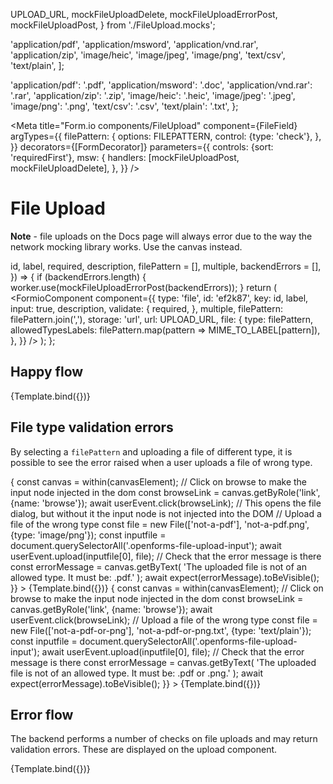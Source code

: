 
  UPLOAD_URL,
  mockFileUploadDelete,
  mockFileUploadErrorPost,
  mockFileUploadPost,
} from './FileUpload.mocks';


  'application/pdf',
  'application/msword',
  'application/vnd.rar',
  'application/zip',
  'image/heic',
  'image/jpeg',
  'image/png',
  'text/csv',
  'text/plain',
];

  'application/pdf': '.pdf',
  'application/msword': '.doc',
  'application/vnd.rar': '.rar',
  'application/zip': '.zip',
  'image/heic': '.heic',
  'image/jpeg': '.jpeg',
  'image/png': '.png',
  'text/csv': '.csv',
  'text/plain': '.txt',
};


<Meta
  title="Form.io components/FileUpload"
  component={FileField}
  argTypes={{
    filePattern: {
      options: FILEPATTERN,
      control: {type: 'check'},
    },
  }}
  decorators={[FormDecorator]}
  parameters={{
    controls: {sort: 'requiredFirst'},
    msw: {
      handlers: [mockFileUploadPost, mockFileUploadDelete],
    },
  }}
/>

# File Upload

**Note** - file uploads on the Docs page will always error due to the way the network mocking
library works. Use the canvas instead.

  id,
  label,
  required,
  description,
  filePattern = [],
  multiple,
  backendErrors = [],
}) => {
  if (backendErrors.length) {
    worker.use(mockFileUploadErrorPost(backendErrors));
  }
  return (
    <FormioComponent
      component={{
        type: 'file',
        id: 'ef2k87',
        key: id,
        label,
        input: true,
        description,
        validate: {
          required,
        },
        multiple,
        filePattern: filePattern.join(','),
        storage: 'url',
        url: UPLOAD_URL,
        file: {
          type: filePattern,
          allowedTypesLabels: filePattern.map(pattern => MIME_TO_LABEL[pattern]),
        },
      }}
    />
  );
};

## Happy flow

<Canvas>
  <Story
    name="Happy flow"
    args={{
      id: 'fileUpload1',
      label: 'Attachment',
      description: 'Klik om een bestand te selecteren en in te zenden',
      required: false,
      multiple: false,
    }}
  >
    {Template.bind({})}
  </Story>
</Canvas>

<ArgsTable story="Happy flow" />

## File type validation errors

By selecting a `filePattern` and uploading a file of different type, it is possible to see the error
raised when a user uploads a file of wrong type.

<Canvas>
  <Story
    name="One allowed file type"
    argTypes={{
      filePattern: {table: {disable: true}}, // Ideally would like a readonly, but it looks like it's not possible in SB yet.
    }}
    args={{
      id: 'fileUpload2',
      label: 'Attachment',
      description:
        'Klik om een bestand te selecteren en in te zenden. Alleen PDFs zijn toegestaan.',
      required: false,
      multiple: false,
      filePattern: ['application/pdf'],
    }}
    play={async ({canvasElement}) => {
      const canvas = within(canvasElement);
      // Click on browse to make the input node injected in the dom
      const browseLink = canvas.getByRole('link', {name: 'browse'});
      await userEvent.click(browseLink); // This opens the file dialog, but without it the input node is not injected into the DOM
      // Upload a file of the wrong type
      const file = new File(['not-a-pdf'], 'not-a-pdf.png', {type: 'image/png'});
      const inputfile = document.querySelectorAll('.openforms-file-upload-input');
      await userEvent.upload(inputfile[0], file);
      // Check that the error message is there
      const errorMessage = canvas.getByText(
        'The uploaded file is not of an allowed type. It must be: .pdf.'
      );
      await expect(errorMessage).toBeVisible();
    }}
  >
    {Template.bind({})}
  </Story>
</Canvas>

<Canvas>
  <Story
    name="Multiple allowed file types"
    argTypes={{
      filePattern: {table: {disable: true}},
    }}
    args={{
      id: 'fileUpload2',
      label: 'Attachment',
      description:
        'Klik om een bestand te selecteren en in te zenden. Alleen PDFs en PNGs zijn toegestaan.',
      required: false,
      multiple: false,
      filePattern: ['application/pdf', 'image/png'],
    }}
    play={async ({canvasElement}) => {
      const canvas = within(canvasElement);
      // Click on browse to make the input node injected in the dom
      const browseLink = canvas.getByRole('link', {name: 'browse'});
      await userEvent.click(browseLink);
      // Upload a file of the wrong type
      const file = new File(['not-a-pdf-or-png'], 'not-a-pdf-or-png.txt', {type: 'text/plain'});
      const inputfile = document.querySelectorAll('.openforms-file-upload-input');
      await userEvent.upload(inputfile[0], file);
      // Check that the error message is there
      const errorMessage = canvas.getByText(
        'The uploaded file is not of an allowed type. It must be: .pdf or .png.'
      );
      await expect(errorMessage).toBeVisible();
    }}
  >
    {Template.bind({})}
  </Story>
</Canvas>

## Error flow

The backend performs a number of checks on file uploads and may return validation errors. These are
displayed on the upload component.

<Canvas>
  <Story
    name="Error flow"
    argTypes={{
      filePattern: {table: {disable: true}},
    }}
    args={{
      id: 'fileUpload2',
      label: 'Attachment',
      description: '',
      required: false,
      multiple: false,
      backendErrors: ['A dangerous virus was detected!'],
    }}
  >
    {Template.bind({})}
  </Story>
</Canvas>

<ArgsTable story="Error flow" />
